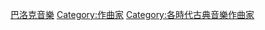 {{Catnav|頁面分類|人物|各職業人物|音乐家|作曲家}}
{{Catnav|頁面分類|人物|各職業人物|艺术家|音乐家|作曲家}}
{{Catnav|頁面分類|人文學科|艺术|艺术家|音乐家|作曲家}}
{{Catnav|頁面分類|历史|各區域的歷史|欧洲历史|巴洛克|巴洛克音樂}}
{{Catnav|頁面分類|人文學科|艺术|藝術運動|巴洛克|巴洛克音樂}}
{{Catnav|頁面分類|各種主題的頁面分類|類型|音樂類型|巴洛克音樂}}
{{Catnav|頁面分類|人类社会|生活|文化|音乐|音樂類型|巴洛克音樂}}
{{Catnav|頁面分類|人类社会|生活|娱乐|音乐|音樂類型|巴洛克音樂}}
{{Catnav|頁面分類|人类社会|文化|音乐|音樂類型|巴洛克音樂}}
{{Catnav|頁面分類|人类社会|文化|娱乐|音乐|音樂類型|巴洛克音樂}}
{{Catnav|頁面分類|人文學科|艺术|表演藝術|音乐|音樂類型|巴洛克音樂}}

{{Commons cat|Baroque composers}}
[[Category:巴洛克音樂|]]
[[Category:作曲家|Category:作曲家]]
[[Category:各時代古典音樂作曲家|Category:各時代古典音樂作曲家]]